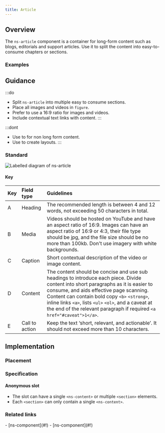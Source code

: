```yaml
---
title: Article
---
```




## Overview

<CompDetails name={componentName} />

The `ns-article` component is a container for long-form content such as blogs, editorials and support articles. Use it to split the content into easy-to-consume chapters or sections.

### Examples

<ExampleViewer type="standard" />

## Guidance

:::do
- Split `ns-article` into multiple easy to consume sections.
- Place all images and videos in `figure`.
- Prefer to use a 16:9 ratio for images and videos.
- Include contextual text links with content.
:::

:::dont
- Use to for non long form content.
- Use to create layouts.
:::

### Standard

![Labelled diagram of ns-article](@assets/components/ns-article/guidance.webp)

#### Key

| Key | Field type | Guidelines |
| :--- | :--- | :--- |
| <span class="marker">A</span> | Heading | The recommended length is between 4 and 12 words, not exceeding 50 characters in total. |
| <span class="marker">B</span> | Media | Videos should be hosted on YouTube and have an aspect ratio of 16:9. Images can have an aspect ratio of 16:9 or 4:3, their file type should be jpg, and the file size should be no more than 100kb. Don't use imagery with white backgrounds. |
| <span class="marker">C</span> | Caption | Short contextual description of the video or image content. |
| <span class="marker">D</span> | Content | The content should be concise and use sub headings to introduce each piece. Divide content into short paragraphs as it is easier to consume, and aids effective page scanning. Content can contain bold copy `<b>` `<strong>`, inline links `<a>`, lists `<ul>` `<ol>`, and a caveat at the end of the relevant paragraph if required `<a href="#caveat">1</a>`. |
| <span class="marker">E</span> | Call to action | Keep the text ‘short, relevant, and actionable’. It should not exceed more than 10 characters. |

## Implementation

### Placement

<Placement name={componentName} />

### Specification

<Specification name={componentName} />

#### Anonymous slot
- The slot can have a single `<ns-content>` or multiple `<section>` elements.
- Each `<section>` can only contain a single `<ns-content>`.

### Related links

<RelatedLinks name={componentName}>
- [ns-component](#!)
- [ns-component](#!)
</RelatedLinks>

